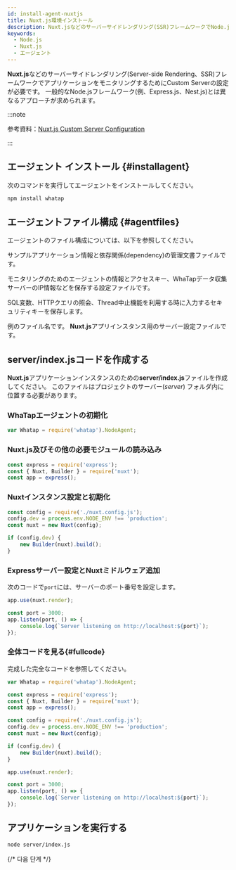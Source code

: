 ```yaml
---
id: install-agent-nuxtjs
title: Nuxt.js環境インストール
description: Nuxt.jsなどのサーバーサイドレンダリング(SSR)フレームワークでNode.jsアプリケーションモニタリングのためのCustom Server設定を案内します。
keywords:
  - Node.js
  - Nuxt.js
  - エージェント
---
```


**Nuxt.js**などのサーバーサイドレンダリング(Server-side Rendering、SSR)フレームワークでアプリケーションをモニタリングするためにCustom Serverの設定が必要です。 一般的なNode.jsフレームワーク(例、Express.js、Nest.js)とは異なるアプローチが求められます。

:::note

参考資料：[Nuxt.js Custom Server Configuration](https://v2.nuxt.com/docs/configuration-glossary/configuration-dev/)

:::

## エージェント インストール {#installagent}

次のコマンドを実行してエージェントをインストールしてください。

```bash title="BASH"
npm install whatap
```

## エージェントファイル構成 {#agentfiles}

エージェントのファイル構成については、以下を参照してください。

<Filetree name="whatap">

<FiletreeItem name="package.json" type="file">サンプルアプリケーション情報と依存関係(dependency)の管理文書ファイルです。</FiletreeItem>

<FiletreeItem name="whatap.conf" type="file">モニタリングのためのエージェントの情報とアクセスキー、WhaTapデータ収集サーバーのIP情報などを保存する設定ファイルです。</FiletreeItem>

<FiletreeItem name="security.conf (or paramkey.txt)" type="file">SQL変数、HTTPクエリの照会、Thread中止機能を利用する時に入力するセキュリティキーを保存します。</FiletreeItem>

<FiletreeItem name="server.js / index.js" type="file">例のファイル名です。 **Nuxt.js**アプリインスタンス用のサーバー設定ファイルです。</FiletreeItem>

</Filetree>

## server/index.jsコードを作成する

**Nuxt.js**アプリケーションインスタンスのための**server/index.js**ファイルを作成してください。 このファイルはプロジェクトのサーバー(_server_) フォルダ内に位置する必要があります。

### WhaTapエージェントの初期化

```javascript title="server/index.js"
var Whatap = require('whatap').NodeAgent;
```

### Nuxt.js及びその他の必要モジュールの読み込み

```javascript title="server/index.js"
const express = require('express');
const { Nuxt, Builder } = require('nuxt');
const app = express();
```

### Nuxtインスタンス設定と初期化

```javascript title="server/index.js"
const config = require('./nuxt.config.js');
config.dev = process.env.NODE_ENV !== 'production';
const nuxt = new Nuxt(config);

if (config.dev) {
    new Builder(nuxt).build();
}
```

### Expressサーバー設定とNuxtミドルウェア追加

次のコードで`port`には、サーバーのポート番号を設定します。

```javascript title="server/index.js"
app.use(nuxt.render);

const port = 3000;
app.listen(port, () => {
    console.log(`Server listening on http://localhost:${port}`);
});
```

### 全体コードを見る{#fullcode}

完成した完全なコードを参照してください。

```javascript title="server/index.js"
var Whatap = require('whatap').NodeAgent;

const express = require('express');
const { Nuxt, Builder } = require('nuxt');
const app = express();

const config = require('./nuxt.config.js');
config.dev = process.env.NODE_ENV !== 'production';
const nuxt = new Nuxt(config);

if (config.dev) {
    new Builder(nuxt).build();
}

app.use(nuxt.render);

const port = 3000;
app.listen(port, () => {
    console.log(`Server listening on http://localhost:${port}`);
});
```

## アプリケーションを実行する

```bash title="SH"
node server/index.js
```

{/* 다음 단계 */}

<Apminstallnextstep />
